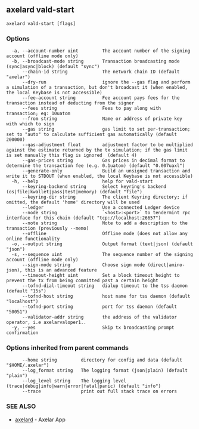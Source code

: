 ## axelard vald-start

```
axelard vald-start [flags]
```

### Options

```
  -a, --account-number uint         The account number of the signing account (offline mode only)
  -b, --broadcast-mode string       Transaction broadcasting mode (sync|async|block) (default "sync")
      --chain-id string             The network chain ID (default "axelar")
      --dry-run                     ignore the --gas flag and perform a simulation of a transaction, but don't broadcast it (when enabled, the local Keybase is not accessible)
      --fee-account string          Fee account pays fees for the transaction instead of deducting from the signer
      --fees string                 Fees to pay along with transaction; eg: 10uatom
      --from string                 Name or address of private key with which to sign
      --gas string                  gas limit to set per-transaction; set to "auto" to calculate sufficient gas automatically (default 200000)
      --gas-adjustment float        adjustment factor to be multiplied against the estimate returned by the tx simulation; if the gas limit is set manually this flag is ignored  (default 4)
      --gas-prices string           Gas prices in decimal format to determine the transaction fee (e.g. 0.1uatom) (default "0.007uaxl")
      --generate-only               Build an unsigned transaction and write it to STDOUT (when enabled, the local Keybase is not accessible)
  -h, --help                        help for vald-start
      --keyring-backend string      Select keyring's backend (os|file|kwallet|pass|test|memory) (default "file")
      --keyring-dir string          The client Keyring directory; if omitted, the default 'home' directory will be used
      --ledger                      Use a connected Ledger device
      --node string                 `<host>:<port>` to tendermint rpc interface for this chain (default "tcp://localhost:26657")
      --note string                 Note to add a description to the transaction (previously --memo)
      --offline                     Offline mode (does not allow any online functionality
  -o, --output string               Output format (text|json) (default "json")
  -s, --sequence uint               The sequence number of the signing account (offline mode only)
      --sign-mode string            Choose sign mode (direct|amino-json), this is an advanced feature
      --timeout-height uint         Set a block timeout height to prevent the tx from being committed past a certain height
      --tofnd-dial-timeout string   dialup timeout to the tss daemon (default "15s")
      --tofnd-host string           host name for tss daemon (default "localhost")
      --tofnd-port string           port for tss daemon (default "50051")
      --validator-addr string       the address of the validator operator, i.e axelarvaloper1..
  -y, --yes                         Skip tx broadcasting prompt confirmation
```

### Options inherited from parent commands

```
      --home string         directory for config and data (default "$HOME/.axelar")
      --log_format string   The logging format (json|plain) (default "plain")
      --log_level string    The logging level (trace|debug|info|warn|error|fatal|panic) (default "info")
      --trace               print out full stack trace on errors
```

### SEE ALSO

- [axelard](/cli-docs/v0_32_0/axelard) - Axelar App

